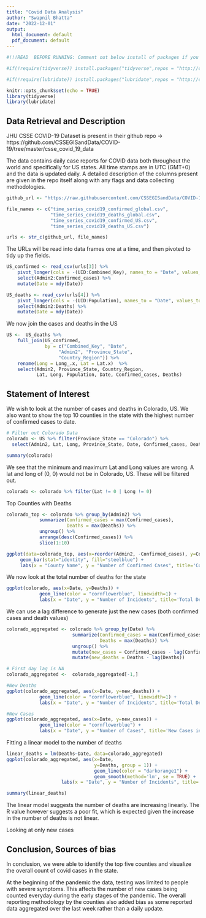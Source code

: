 ---
title: "Covid Data Analysis"
author: "Swapnil Bhatta"
date: "2022-12-01"
output:
  html_document: default
  pdf_document: default
---
```{r Install of Packages, include = FALSE}

#!!!READ  BEFORE RUNNING: Comment out below install of packages if you don't want them installed through this method. Only completed to ensure the document would knit first try.

#if(!require(tidyverse)) install.packages("tidyverse",repos = "http://cran.us.r-project.org")

#if(!require(lubridate)) install.packages("lubridate",repos = "http://cran.us.r-project.org")

```


```{r setup, include=FALSE}
knitr::opts_chunk$set(echo = TRUE)
library(tidyverse)
library(lubridate)
```
## Data Retrieval and Description

JHU CSSE COVID-19 Dataset is present in their github repo -> https://github.com/CSSEGISandData/COVID-19/tree/master/csse_covid_19_data

The data contains daily case reports for COVID data both throughout the world and specifically for US states. All time stamps are in UTC (GMT+0) and the data is updated daily. A detailed description of the columns present are given in the repo itself along with any flags and data collecting methodologies.


```{r create urls}
github_url <- "https://raw.githubusercontent.com/CSSEGISandData/COVID-19/master/csse_covid_19_data/csse_covid_19_time_series/"

file_names <- c("time_series_covid19_confirmed_global.csv",
                "time_series_covid19_deaths_global.csv",
                "time_series_covid19_confirmed_US.csv",
                "time_series_covid19_deaths_US.csv")

urls <- str_c(github_url, file_names)
```

The URLs will be read into data frames one at a time, and then pivoted to tidy up the fields.


```{r US confirmed}
US_confirmed <- read_csv(urls[3]) %>%
    pivot_longer(cols = -(UID:Combined_Key), names_to = "Date", values_to = "Confirmed_cases") %>%
    select(Admin2:Confirmed_cases) %>%
    mutate(Date = mdy(Date))
```

```{r US deaths}
US_deaths <- read_csv(urls[4]) %>%
    pivot_longer(cols = -(UID:Population), names_to = "Date", values_to ="Deaths") %>%
    select(Admin2:Deaths) %>%
    mutate(Date = mdy(Date))
```
We now join the cases and deaths in the US

```{r us join}
US <-  US_deaths %>%
    full_join(US_confirmed, 
              by = c("Combined_Key", "Date", 
                   "Admin2", "Province_State", 
                   "Country_Region")) %>%
    rename(Long = Long_.x, Lat = Lat.x)  %>%
    select(Admin2, Province_State, Country_Region, 
           Lat, Long, Population, Date, Confirmed_cases, Deaths)
```

## Statement of Interest

We wish to look at the number of cases and deaths in Colorado, US. We also want to show the top 10 counties in the state with the highest number of confirmed cases to date.


```{r colorado filtered}
# Filter out Colorado Data
colorado <- US %>% filter(Province_State == "Colorado") %>%
  select(Admin2, Lat, Long, Province_State, Date, Confirmed_cases, Deaths)
```


```{r colorado summary}
summary(colorado)
```

We see that the minimum and maximum Lat and Long values are wrong. A lat and long of (0, 0) would not be in Colorado, US. These will be filtered out.


```{r colorado cleanup}
colorado <- colorado %>% filter(Lat != 0 | Long != 0)
```

Top Counties with Deaths


```{r top counties}
colorado_top <- colorado %>% group_by(Admin2) %>%
            summarize(Confirmed_cases = max(Confirmed_cases),
                      Deaths = max(Deaths)) %>%
            ungroup() %>% 
            arrange(desc(Confirmed_cases)) %>%
            slice(1:10)

ggplot(data=colorado_top, aes(x=reorder(Admin2, -Confirmed_cases), y=Confirmed_cases)) +
     geom_bar(stat="identity", fill="steelblue") +
     labs(x = "County Name", y = "Number of Confirmed Cases", title='Counties with total covid cases')
```

We now look at the total number of deaths for the state


```{r total deaths}
ggplot(colorado, aes(x=Date, y=Deaths)) +
            geom_line(color = "cornflowerblue", linewidth=1) +
            labs(x = "Date", y = "Number of Incidents", title='Total Deaths in Colorado')
```

We can use a lag difference to generate just the new cases (both confirmed cases and death values)


```{r total aggregated}
colorado_aggregated <- colorado %>% group_by(Date) %>%
                        summarize(Confirmed_cases = max(Confirmed_cases),
                                  Deaths = max(Deaths)) %>%
                        ungroup() %>%
                        mutate(new_cases = Confirmed_cases - lag(Confirmed_cases)) %>%
                        mutate(new_deaths = Deaths - lag(Deaths))

# First day lag is NA
colorado_aggregated <-  colorado_aggregated[-1,]
```


```{r new deaths}
#New Deaths
ggplot(colorado_aggregated, aes(x=Date, y=new_deaths)) +
            geom_line(color = "cornflowerblue", linewidth=1) +
            labs(x = "Date", y = "Number of Incidents", title='Total Deaths in Colorado')
```

```{r new cases viz}
#New Cases
ggplot(colorado_aggregated, aes(x=Date, y=new_cases)) +
            geom_line(color = "cornflowerblue") +
            labs(x = "Date", y = "Number of Cases", title='New Cases in Colorado')
```

Fitting a linear model to the number of deaths


```{r linear plot}
linear_deaths = lm(Deaths~Date, data=colorado_aggregated)
ggplot(colorado_aggregated, aes(x=Date,
                                y=Deaths, group = 1)) + 
                                geom_line(color = "darkorange1") +
                                geom_smooth(method='lm', se = TRUE) +
                    labs(x = "Date", y = "Number of Incidents", title='Total Deaths in Colorado')
```


```{r linear summary}
summary(linear_deaths)
```


The linear model suggests the number of deaths are increasing linearly. The R value however suggests a poor fit, which is expected given the increase in the number of deaths is not linear.

Looking at only new cases

## Conclusion, Sources of bias

In conclusion, we were able to identify the top five counties and visualize the overall count of covid cases in the state.

At the beginning of the pandemic the data, testing was limited to people with severe symptoms. This affects the number of new cases being counted everyday during the early stages of the pandemic. The overall reporting methodology by the counties also added bias as some reported data aggregated over the last week rather than a daily update.

